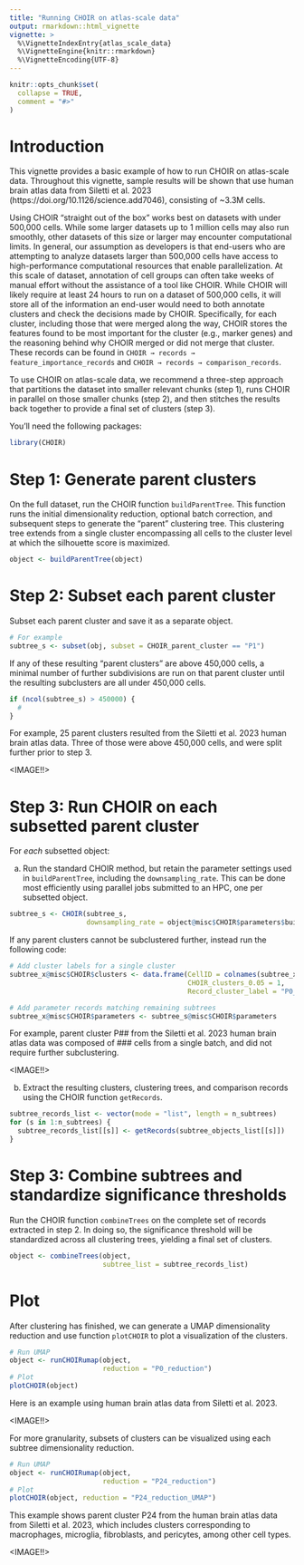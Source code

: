 ```yaml
---
title: "Running CHOIR on atlas-scale data"
output: rmarkdown::html_vignette
vignette: >
  %\VignetteIndexEntry{atlas_scale_data}
  %\VignetteEngine{knitr::rmarkdown}
  %\VignetteEncoding{UTF-8}
---
```


```r
knitr::opts_chunk$set(
  collapse = TRUE,
  comment = "#>"
)
```

# Introduction

This vignette provides a basic example of how to run CHOIR on atlas-scale data. Throughout this vignette, sample results will be shown that use human brain atlas data from Siletti et al. 2023 (https://doi.org/10.1126/science.add7046), consisting of ~3.3M cells.

Using CHOIR “straight out of the box” works best on datasets with under 500,000 cells. While some larger datasets up to 1 million cells may also run smoothly, other datasets of this size or larger may encounter computational limits. In general, our assumption as developers is that end-users who are attempting to analyze datasets larger than 500,000 cells have access to high-performance computational resources that enable parallelization. At this scale of dataset, annotation of cell groups can often take weeks of manual effort without the assistance of a tool like CHOIR. While CHOIR will likely require at least 24 hours to run on a dataset of 500,000 cells, it will store all of the information an end-user would need to both annotate clusters and check the decisions made by CHOIR. Specifically, for each cluster, including those that were merged along the way, CHOIR stores the features found to be most important for the cluster (e.g., marker genes) and the reasoning behind why CHOIR merged or did not merge that cluster. These records can be found in `CHOIR → records → feature_importance_records` and `CHOIR → records → comparison_records`.

To use CHOIR on atlas-scale data, we recommend a three-step approach that partitions the dataset into smaller relevant chunks (step 1), runs CHOIR in parallel on those smaller chunks (step 2), and then stitches the results back together to provide a final set of clusters (step 3).

You’ll need the following packages:
```r
library(CHOIR)
```

# Step 1: Generate parent clusters

On the full dataset, run the CHOIR function `buildParentTree`. This function runs the initial dimensionality reduction, optional batch correction, and subsequent steps to generate the “parent” clustering tree. This clustering tree extends from a single cluster encompassing all cells to the cluster level at which the silhouette score is maximized.

```r
object <- buildParentTree(object)
```

# Step 2: Subset each parent cluster

Subset each parent cluster and save it as a separate object.

```r
# For example
subtree_s <- subset(obj, subset = CHOIR_parent_cluster == "P1")
```

If any of these resulting “parent clusters” are above 450,000 cells, a minimal number of further subdivisions are run on that parent cluster until the resulting subclusters are all under 450,000 cells.

```r
if (ncol(subtree_s) > 450000) {
  #
}
```

For example, 25 parent clusters resulted from the Siletti et al. 2023 human brain atlas data. Three of those were above 450,000 cells, and were split further prior to step 3.

<IMAGE!!>

# Step 3: Run CHOIR on each subsetted parent cluster

For *each* subsetted object:

a. Run the standard CHOIR method, but retain the parameter settings used in `buildParentTree`, including the `downsampling_rate`. This can be done most efficiently using parallel jobs submitted to an HPC, one per subsetted object.

```r
subtree_s <- CHOIR(subtree_s,
                   downsampling_rate = object@misc$CHOIR$parameters$buildParentTree$downsampling_rate)
```

If any parent clusters cannot be subclustered further, instead run the following code:

```r
# Add cluster labels for a single cluster
subtree_x@misc$CHOIR$clusters <- data.frame(CellID = colnames(subtree_x),
                                            CHOIR_clusters_0.05 = 1,
                                            Record_cluster_label = "P0_L0_1")

# Add parameter records matching remaining subtrees
subtree_x@misc$CHOIR$parameters <- subtree_s@misc$CHOIR$parameters
```

For example, parent cluster P## from the Siletti et al. 2023 human brain atlas data was composed of ### cells from a single batch, and did not require further subclustering.

<IMAGE!!>

b. Extract the resulting clusters, clustering trees, and comparison records using the CHOIR function `getRecords`.

```r
subtree_records_list <- vector(mode = "list", length = n_subtrees)
for (s in 1:n_subtrees) {
  subtree_records_list[[s]] <- getRecords(subtree_objects_list[[s]])
}
```

# Step 3: Combine subtrees and standardize significance thresholds

Run the CHOIR function `combineTrees` on the complete set of records extracted in step 2. In doing so, the significance threshold will be standardized across all clustering trees, yielding a final set of clusters.

```r
object <- combineTrees(object,
                       subtree_list = subtree_records_list)
```

# Plot

After clustering has finished, we can generate a UMAP dimensionality reduction and use function `plotCHOIR` to plot a visualization of the clusters.

```r
# Run UMAP
object <- runCHOIRumap(object,
                       reduction = "P0_reduction")
# Plot
plotCHOIR(object)
```

Here is an example using human brain atlas data from Siletti et al. 2023.

<IMAGE!!>

For more granularity, subsets of clusters can be visualized using each subtree dimensionality reduction.

```r
# Run UMAP
object <- runCHOIRumap(object,
                       reduction = "P24_reduction")
# Plot
plotCHOIR(object, reduction = "P24_reduction_UMAP")
```

This example shows parent cluster P24 from the human brain atlas data from Siletti et al. 2023, which includes clusters corresponding to macrophages, microglia, fibroblasts, and pericytes, among other cell types.

<IMAGE!!>
